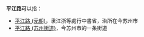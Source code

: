 '''平江路'''可以指：
* [[平江路_(元朝)|平江路 (元朝)]]，隶江浙等處行中書省，治所在今苏州市
* [[平江路_(苏州街道)|平江路 (苏州街道)]]，今苏州市的一条街道

{{disambig|Cat=三字中國地名消歧義}}